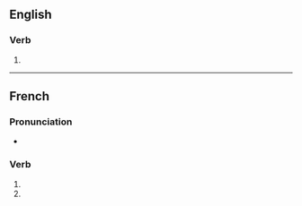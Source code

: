 {{also|redoublés}}

==English==

===Verb===
{{head|en|verb form}}

# {{en-third-person singular of|redouble}}

----

==French==

===Pronunciation===
* {{IPA|lang=fr|/ʁə.dubl/}}

===Verb===
{{head|fr|verb form}}

# {{inflection of|redoubler||2|s|pres|indc|lang=fr}}
# {{inflection of|redoubler||2|s|pres|subj|lang=fr}}
